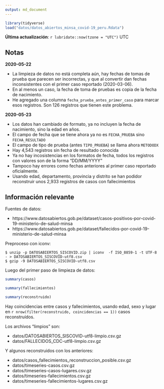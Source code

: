 ```yaml
---
output: md_document
---
```


```r
library(tidyverse)
load("datos/datos_abiertos_minsa_covid-19_peru.Rdata")
```


**Última actualización**: `r lubridate::now(tzone = "UTC")` UTC

## Notas 

**2020-05-22**

- La limpieza de datos no está completa aún, hay fechas de tomas de prueba que parecen ser incorrectas, y que al convertir dan fechas inconsistentes con el primer caso reportado (2020-03-06). 
- En al menos un caso, la fecha de toma de pruebas es copia de la fecha de nacimiento. 
- He agregado una columna `fecha_prueba_antes_primer_caso` para marcar esos registros. Son 126 registros que tienen este problema.

**2020-05-23**

- Los datos han cambiado de formato, ya no incluyen la fecha de nacimiento, sino la edad en años.
- El campo de fecha que se tiene ahora ya no es `FECHA_PRUEBA` sino `FECHA_RESULTADO`
- El campo de tipo de prueba (antes `TIPO_PRUEBA`) se llama ahora `METODODX`
- Hay 4,543 registros sin fecha de resultado conocida
- Ya no hay incosistencias en los formatos de fecha, todos los registros con valores son de la forma "DD/MM/YYYY"
- Tampoco hay errores como fechas anteriores al primer caso reportado oficialmente.
- Usando edad, departamento, provincia y distrito se han podidor reconstruir unos 2,933 registros de casos con fallecimientos


## Información relevante

Fuentes de datos:

- https://www.datosabiertos.gob.pe/dataset/casos-positivos-por-covid-19-ministerio-de-salud-minsa
- https://www.datosabiertos.gob.pe/dataset/fallecidos-por-covid-19-ministerio-de-salud-minsa

Preproceso con iconv:

```
$ unzip -p DATOSABIERTOS_SISCOVID.zip | iconv  -f ISO_8859-1 -t UTF-8 - > DATOSABIERTOS_SISCOVID-utf8.csv
$ gzip -9 DATOSABIERTOS_SISCOVID-utf8.csv
```

Luego del primer paso de limpieza de datos:

```r
summary(casos)
```

```r
summary(fallecimientos)
```

```r
summary(reconstruido)
```

Hay coincidencias entre casos y fallecimientos, usando edad, sexo y lugar en `r nrow(filter(reconstruido, coincidencias == 1))` casos reconstruídos.

Los archivos "limpios" son:

- datos/DATOSABIERTOS_SISCOVID-utf8-limpio.csv.gz
- datos/FALLECIDOS_CDC-utf8-limpio.csv.gz

Y algunos reconstruidos con los anteriores:

- datos/casos_fallecimientos_reconstruccion_posible.csv.gz
- datos/timeseries-casos.csv.gz
- datos/timeseries-casos-lugares.csv.gz
- datos/timeseries-fallecimientos.csv.gz
- datos/timeseries-fallecimientos-lugares.csv.gz
